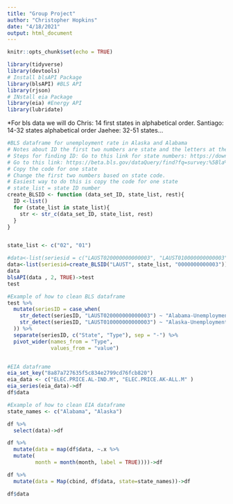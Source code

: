 ```yaml
---
title: "Group Project"
author: "Christopher Hopkins"
date: "4/18/2021"
output: html_document
---
```


```r
knitr::opts_chunk$set(echo = TRUE)
```

```r
library(tidyverse)
library(devtools)
# Install blsAPI Package
library(blsAPI) #BLS API
library(rjson)
# INstall eia Package
library(eia) #Energy API
library(lubridate)
```
*For bls data we will do 
Chris: 14 first states in alphabetical order.
Santiago: 14-32 states alphabetical order
Jaehee: 32-51 states...



```r
#BLS dataframe for unemployment rate in Alaska and Alabama
# Notes about ID the first two numbers are state and the letters at the start represent data set.
# Steps for finding ID: Go to this link for state numbers: https://download.bls.gov/pub/time.series/sm/sm.state
# Go to this link: https://beta.bls.gov/dataQuery/find?fq=survey:%5Bla%5D&s=popularity:D
# Copy the code for one state
# Change the first two numbers based on state code.
# Easiest way to do this is copy the code for one state
# state_list = state ID number
create_BLSID <- function (data_set_ID, state_list, rest){
  ID <-list()
  for (state_list in state_list){
    str <- str_c(data_set_ID, state_list, rest)
  }
}


state_list <- c("02", "01")

#data<-list(seriesid = c("LAUST020000000000003", "LAUST010000000000003"))
data<-list(seriesid=create_BLSID("LAUST", state_list, "0000000000003"))
data
blsAPI(data , 2, TRUE)->test
test

#Example of how to clean BLS dataframe
test %>% 
  mutate(seriesID = case_when(
    str_detect(seriesID, "LAUST020000000000003") ~ "Alabama-Unemployment",
    str_detect(seriesID, "LAUST010000000000003") ~ "Alaska-Unemployment"
  )) %>% 
  separate(seriesID, c("State", "Type"), sep = "-") %>% 
  pivot_wider(names_from = "Type",
              values_from = "value")


#EIA dataframe 
eia_set_key("8a87a727635f5c834e2799cd76fcb820")
eia_data <- c("ELEC.PRICE.AL-IND.M", "ELEC.PRICE.AK-ALL.M" )
eia_series(eia_data)->df
df$data

#Example of how to clean EIA dataframe
state_names <- c("Alabama", "Alaska")

df %>% 
  select(data)->df

df %>% 
  mutate(data = map(df$data, ~.x %>% 
  mutate(
         month = month(month, label = TRUE))))->df

df %>% 
  mutate(data = Map(cbind, df$data, state=state_names))->df

df$data

```

